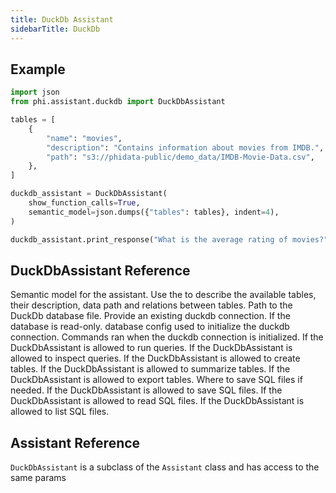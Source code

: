 ```yaml
---
title: DuckDb Assistant
sidebarTitle: DuckDb
---
```


## Example

```python duckdb_assistant.py
import json
from phi.assistant.duckdb import DuckDbAssistant

tables = [
    {
        "name": "movies",
        "description": "Contains information about movies from IMDB.",
        "path": "s3://phidata-public/demo_data/IMDB-Movie-Data.csv",
    },
]

duckdb_assistant = DuckDbAssistant(
    show_function_calls=True,
    semantic_model=json.dumps({"tables": tables}, indent=4),
)

duckdb_assistant.print_response("What is the average rating of movies?")
```

## DuckDbAssistant Reference

<ResponseField name="semantic_model" type="str" default="None">
  Semantic model for the assistant. Use the to describe the available tables, their
  description, data path and relations between tables.
</ResponseField>
<ResponseField name="db_path" type="str" default="None">
  Path to the DuckDb database file.
</ResponseField>
<ResponseField name="connection" type="DuckDBPyConnection" default="None">
  Provide an existing duckdb connection.
</ResponseField>
<ResponseField name="read_only" type="bool" default="False">
  If the database is read-only.
</ResponseField>
<ResponseField name="config" type="dict" default="None">
  database config used to initialize the duckdb connection.
</ResponseField>
<ResponseField name="init_commands" type="List[str]" default="None">
  Commands ran when the duckdb connection is initialized.
</ResponseField>
<ResponseField name="run_queries" type="bool" default="True">
  If the DuckDbAssistant is allowed to run queries.
</ResponseField>
<ResponseField name="inspect_queries" type="bool" default="True">
  If the DuckDbAssistant is allowed to inspect queries.
</ResponseField>
<ResponseField name="create_tables" type="bool" default="True">
  If the DuckDbAssistant is allowed to create tables.
</ResponseField>
<ResponseField name="summarize_tables" type="bool" default="True">
  If the DuckDbAssistant is allowed to summarize tables.
</ResponseField>
<ResponseField name="export_tables" type="bool" default="True">
  If the DuckDbAssistant is allowed to export tables.
</ResponseField>
<ResponseField name="base_dir" type="Path" default=".">
  Where to save SQL files if needed.
</ResponseField>
<ResponseField name="save_files" type="bool" default="True">
  If the DuckDbAssistant is allowed to save SQL files.
</ResponseField>
<ResponseField name="read_files" type="bool" default="False">
  If the DuckDbAssistant is allowed to read SQL files.
</ResponseField>
<ResponseField name="list_files" type="bool" default="False">
  If the DuckDbAssistant is allowed to list SQL files.
</ResponseField>

## Assistant Reference

`DuckDbAssistant` is a subclass of the `Assistant` class and has access to the same params

<Snippet file="assistant-reference.mdx" />
